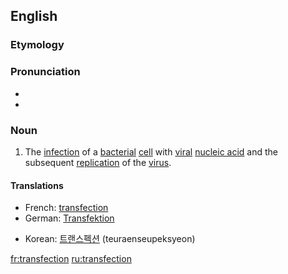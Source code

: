 ==English==

===Etymology===

{{blend|trans-|infection}}

===Pronunciation===
*{{IPA|tɹænzˈfɛkʃən}}
*{{rhymes|ɛkʃən}}

===Noun===
{{wikipedia}}
{{en-noun}}
# {{molecular biology}} The [[infection]] of a [[bacterial]] [[cell]] with [[viral]] [[nucleic acid]] and the subsequent [[replication]] of the [[virus]].

====Translations====
{{trans-top|infection of a bacterial cell with viral nucleic acid}}
*French: [[#French|transfection]]
*German: [[Transfektion]] {{f}}
{{trans-mid}}
*Korean: [[트랜스펙션]] (teuraenseupeksyeon)
{{trans-bottom}}

[[fr:transfection]]
[[ru:transfection]]